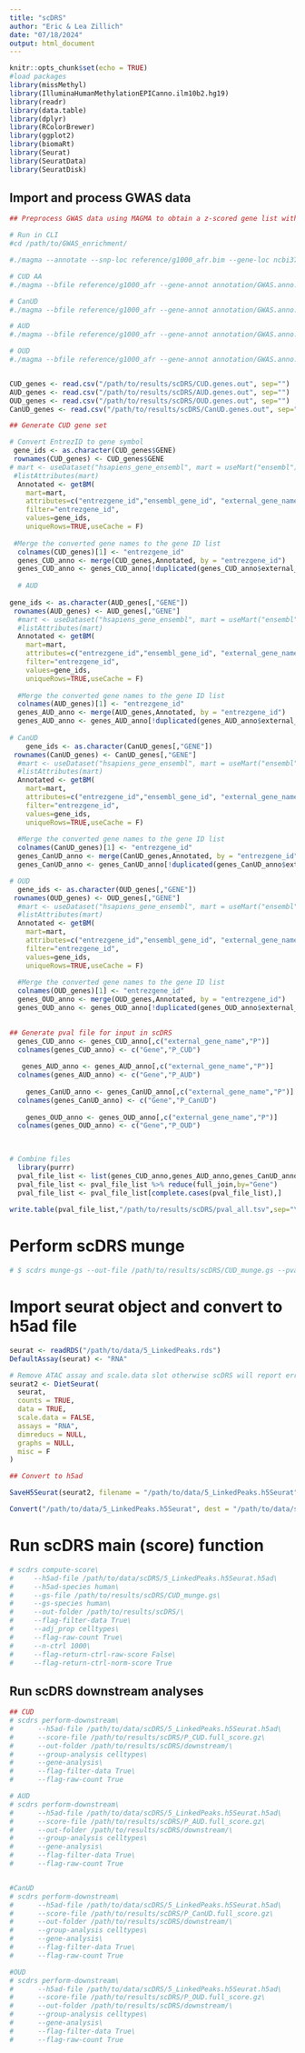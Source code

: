 ```yaml
---
title: "scDRS"
author: "Eric & Lea Zillich"
date: "07/18/2024"
output: html_document
---
```


```r
knitr::opts_chunk$set(echo = TRUE)
#load packages
library(missMethyl)
library(IlluminaHumanMethylationEPICanno.ilm10b2.hg19)
library(readr)
library(data.table)
library(dplyr)
library(RColorBrewer)
library(ggplot2)
library(biomaRt)
library(Seurat)
library(SeuratData)
library(SeuratDisk)
```


## Import and process GWAS data

```r
## Preprocess GWAS data using MAGMA to obtain a z-scored gene list with p-val info

# Run in CLI
#cd /path/to/GWAS_enrichment/

#./magma --annotate --snp-loc reference/g1000_afr.bim --gene-loc ncbi37/NCBI37.3.gene.loc --out annotation/GWAS.anno.afr

# CUD AA
#./magma --bfile reference/g1000_afr --gene-annot annotation/GWAS.anno.afr.genes.annot --pval /path/to/2014_Gelernter_GWAS_sumstats/scDRS/sumstats_cocdep_munged_aa.txt use=SNP,P N=3318 --out /path/to/results/scDRS/CUD

# CanUD
#./magma --bfile reference/g1000_afr --gene-annot annotation/GWAS.anno.afr.genes.annot --pval /path/to/data/scDRS/GWAS_data/CanUD_Johnson/CanUD_Johnson_munged.tsv use=SNP,P ncol=N --out /path/to/results/scDRS/CanUD

# AUD
#./magma --bfile reference/g1000_afr --gene-annot annotation/GWAS.anno.afr.genes.annot --pval /path/to/data/scDRS/GWAS_data/AUD_Walters/AUD_Walters_munged.txt use=SNP,P ncol=N --out /path/to/results/scDRS/AUD

# OUD
#./magma --bfile reference/g1000_afr --gene-annot annotation/GWAS.anno.afr.genes.annot --pval /path/to/data/scDRS/GWAS_data/OUD_Polimanti/OUD_Polimanti_munged.tsv use=SNP,P ncol=N --out /path/to/results/scDRS/OUD


CUD_genes <- read.csv("/path/to/results/scDRS/CUD.genes.out", sep="")
AUD_genes <- read.csv("/path/to/results/scDRS/AUD.genes.out", sep="")
OUD_genes <- read.csv("/path/to/results/scDRS/OUD.genes.out", sep="")
CanUD_genes <- read.csv("/path/to/results/scDRS/CanUD.genes.out", sep="")

## Generate CUD gene set

# Convert EntrezID to gene symbol
 gene_ids <- as.character(CUD_genes$GENE)
 rownames(CUD_genes) <- CUD_genes$GENE
# mart <- useDataset("hsapiens_gene_ensembl", mart = useMart("ensembl"))
 #listAttributes(mart)
  Annotated <- getBM(
    mart=mart,
    attributes=c("entrezgene_id","ensembl_gene_id", "external_gene_name"),
    filter="entrezgene_id",
    values=gene_ids,
    uniqueRows=TRUE,useCache = F)
  
 #Merge the converted gene names to the gene ID list
  colnames(CUD_genes)[1] <- "entrezgene_id"
  genes_CUD_anno <- merge(CUD_genes,Annotated, by = "entrezgene_id")
  genes_CUD_anno <- genes_CUD_anno[!duplicated(genes_CUD_anno$external_gene_name),]
  
  # AUD
  
gene_ids <- as.character(AUD_genes[,"GENE"])
 rownames(AUD_genes) <- AUD_genes[,"GENE"]
  #mart <- useDataset("hsapiens_gene_ensembl", mart = useMart("ensembl"))
  #listAttributes(mart)
  Annotated <- getBM(
    mart=mart,
    attributes=c("entrezgene_id","ensembl_gene_id", "external_gene_name"),
    filter="entrezgene_id",
    values=gene_ids,
    uniqueRows=TRUE,useCache = F)
  
  #Merge the converted gene names to the gene ID list
  colnames(AUD_genes)[1] <- "entrezgene_id"
  genes_AUD_anno <- merge(AUD_genes,Annotated, by = "entrezgene_id")
  genes_AUD_anno <- genes_AUD_anno[!duplicated(genes_AUD_anno$external_gene_name),]
  
# CanUD
    gene_ids <- as.character(CanUD_genes[,"GENE"])
 rownames(CanUD_genes) <- CanUD_genes[,"GENE"]
  #mart <- useDataset("hsapiens_gene_ensembl", mart = useMart("ensembl"))
  #listAttributes(mart)
  Annotated <- getBM(
    mart=mart,
    attributes=c("entrezgene_id","ensembl_gene_id", "external_gene_name"),
    filter="entrezgene_id",
    values=gene_ids,
    uniqueRows=TRUE,useCache = F)
  
  #Merge the converted gene names to the gene ID list
  colnames(CanUD_genes)[1] <- "entrezgene_id"
  genes_CanUD_anno <- merge(CanUD_genes,Annotated, by = "entrezgene_id")
  genes_CanUD_anno <- genes_CanUD_anno[!duplicated(genes_CanUD_anno$external_gene_name),]

# OUD
  gene_ids <- as.character(OUD_genes[,"GENE"])
 rownames(OUD_genes) <- OUD_genes[,"GENE"]
  #mart <- useDataset("hsapiens_gene_ensembl", mart = useMart("ensembl"))
  #listAttributes(mart)
  Annotated <- getBM(
    mart=mart,
    attributes=c("entrezgene_id","ensembl_gene_id", "external_gene_name"),
    filter="entrezgene_id",
    values=gene_ids,
    uniqueRows=TRUE,useCache = F)
  
  #Merge the converted gene names to the gene ID list
  colnames(OUD_genes)[1] <- "entrezgene_id"
  genes_OUD_anno <- merge(OUD_genes,Annotated, by = "entrezgene_id")
  genes_OUD_anno <- genes_OUD_anno[!duplicated(genes_OUD_anno$external_gene_name),]

  
## Generate pval file for input in scDRS
  genes_CUD_anno <- genes_CUD_anno[,c("external_gene_name","P")]
  colnames(genes_CUD_anno) <- c("Gene","P_CUD")
  
   genes_AUD_anno <- genes_AUD_anno[,c("external_gene_name","P")]
  colnames(genes_AUD_anno) <- c("Gene","P_AUD")
  
    genes_CanUD_anno <- genes_CanUD_anno[,c("external_gene_name","P")]
  colnames(genes_CanUD_anno) <- c("Gene","P_CanUD")
  
    genes_OUD_anno <- genes_OUD_anno[,c("external_gene_name","P")]
  colnames(genes_OUD_anno) <- c("Gene","P_OUD")
  
   

# Combine files
  library(purrr)
  pval_file_list <- list(genes_CUD_anno,genes_AUD_anno,genes_CanUD_anno,genes_OUD_anno)
  pval_file_list <- pval_file_list %>% reduce(full_join,by="Gene")
  pval_file_list <- pval_file_list[complete.cases(pval_file_list),]
  
write.table(pval_file_list,"/path/to/results/scDRS/pval_all.tsv",sep="\t",row.names = F,col.names=T)

```

# Perform scDRS munge

```r
# $ scdrs munge-gs --out-file /path/to/results/scDRS/CUD_munge.gs --pval-file /path/to/results/scDRS/pval_all.tsv --weight zscore --n-max 1000
```

# Import seurat object and convert to h5ad file

```r
seurat <- readRDS("/path/to/data/5_LinkedPeaks.rds")
DefaultAssay(seurat) <- "RNA"

# Remove ATAC assay and scale.data slot otherwise scDRS will report errors
seurat2 <- DietSeurat(
  seurat,
  counts = TRUE,
  data = TRUE,
  scale.data = FALSE,
  assays = "RNA",
  dimreducs = NULL,
  graphs = NULL,
  misc = F
)

## Convert to h5ad

SaveH5Seurat(seurat2, filename = "/path/to/data/5_LinkedPeaks.h5Seurat")

Convert("/path/to/data/5_LinkedPeaks.h5Seurat", dest = "/path/to/data/scDRS/5_LinkedPeaks.h5Seurat.h5ad")
```

# Run scDRS main (score) function

```r
# scdrs compute-score\
#     --h5ad-file /path/to/data/scDRS/5_LinkedPeaks.h5Seurat.h5ad\
#     --h5ad-species human\
#     --gs-file /path/to/results/scDRS/CUD_munge.gs\
#     --gs-species human\
#     --out-folder /path/to/results/scDRS/\
#     --flag-filter-data True\
#     --adj_prop celltypes\
#     --flag-raw-count True\
#     --n-ctrl 1000\
#     --flag-return-ctrl-raw-score False\
#     --flag-return-ctrl-norm-score True
```

## Run scDRS downstream analyses

```r
## CUD
# scdrs perform-downstream\
#      --h5ad-file /path/to/data/scDRS/5_LinkedPeaks.h5Seurat.h5ad\
#      --score-file /path/to/results/scDRS/P_CUD.full_score.gz\
#      --out-folder /path/to/results/scDRS/downstream/\
#      --group-analysis celltypes\
#      --gene-analysis\
#      --flag-filter-data True\
#      --flag-raw-count True

# AUD
# scdrs perform-downstream\
#      --h5ad-file /path/to/data/scDRS/5_LinkedPeaks.h5Seurat.h5ad\
#      --score-file /path/to/results/scDRS/P_AUD.full_score.gz\
#      --out-folder /path/to/results/scDRS/downstream/\
#      --group-analysis celltypes\
#      --gene-analysis\
#      --flag-filter-data True\
#      --flag-raw-count True


#CanUD
# scdrs perform-downstream\
#      --h5ad-file /path/to/data/scDRS/5_LinkedPeaks.h5Seurat.h5ad\
#      --score-file /path/to/results/scDRS/P_CanUD.full_score.gz\
#      --out-folder /path/to/results/scDRS/downstream/\
#      --group-analysis celltypes\
#      --gene-analysis\
#      --flag-filter-data True\
#      --flag-raw-count True

#OUD
# scdrs perform-downstream\
#      --h5ad-file /path/to/data/scDRS/5_LinkedPeaks.h5Seurat.h5ad\
#      --score-file /path/to/results/scDRS/P_OUD.full_score.gz\
#      --out-folder /path/to/results/scDRS/downstream/\
#      --group-analysis celltypes\
#      --gene-analysis\
#      --flag-filter-data True\
#      --flag-raw-count True

```